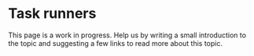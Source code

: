 # Task runners

This page is a work in progress. Help us by writing a small introduction to the topic and suggesting a few links to read more about this topic.